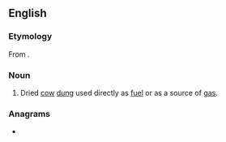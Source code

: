 ==English==

===Etymology===
From {{etyl|hi|en}}.

===Noun===
{{en-noun|-}}

# Dried [[cow]] [[dung]] used directly as [[fuel]] or as a source of [[gas]].

===Anagrams===
* {{anagrams|en|Bargo|Bogar|Gabor|garbo}}